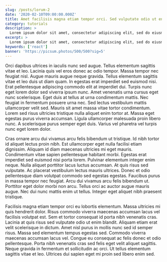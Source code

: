 ```yaml
---
slug: /posts/lorum-2
date: '2020-02-10T09:00:00.000Z'
title: Amet facilisis magna etiam tempor orci. Sed vulputate odio ut enim blandit.
category: tutorials
description: >
  Lorem ipsum dolor sit amet, consectetur adipiscing elit, sed do eiusmod tempor incididunt ut labore et dolore magna aliqua.
excerpt: >
  Lorem ipsum dolor sit amet, consectetur adipiscing elit, sed do eiusmod tempor incididunt ut labore et dolore magna aliqua.
keywords: ['react']
banner: 'https://picsum.photos/500/500?sig=5'
---
```


Orci dapibus ultrices in iaculis nunc sed augue. Tellus elementum sagittis vitae et leo. Lacinia quis vel eros donec ac odio tempor. Massa tempor nec feugiat nisl. Augue mauris augue neque gravida. Tellus elementum sagittis vitae et leo duis ut diam quam. In egestas erat imperdiet sed euismod nisi. Erat pellentesque adipiscing commodo elit at imperdiet dui. Turpis nunc eget lorem dolor sed viverra ipsum nunc. Amet venenatis urna cursus eget nunc scelerisque. Eget duis at tellus at urna condimentum mattis. Nec feugiat in fermentum posuere urna nec. Sed lectus vestibulum mattis ullamcorper velit sed. Mauris sit amet massa vitae tortor condimentum. Lorem sed risus ultricies tristique nulla aliquet enim tortor at. Massa eget egestas purus viverra accumsan. Ligula ullamcorper malesuada proin libero nunc. A scelerisque purus semper eget duis. Varius vel pharetra vel turpis nunc eget lorem dolor.

Cras ornare arcu dui vivamus arcu felis bibendum ut tristique. Id nibh tortor id aliquet lectus proin nibh. Est ullamcorper eget nulla facilisi etiam dignissim. Aliquam id diam maecenas ultricies mi eget mauris. Condimentum vitae sapien pellentesque habitant morbi. Egestas erat imperdiet sed euismod nisi porta lorem. Pulvinar elementum integer enim neque. Nulla aliquet porttitor lacus luctus accumsan. At quis risus sed vulputate. Ac placerat vestibulum lectus mauris ultrices. Donec et odio pellentesque diam volutpat commodo sed egestas egestas. Faucibus purus in massa tempor nec feugiat. Arcu dui vivamus arcu felis bibendum ut. Porttitor eget dolor morbi non arcu. Tellus orci ac auctor augue mauris augue. Nec dui nunc mattis enim ut tellus. Integer eget aliquet nibh praesent tristique.

Facilisis magna etiam tempor orci eu lobortis elementum. Massa ultricies mi quis hendrerit dolor. Risus commodo viverra maecenas accumsan lacus vel facilisis volutpat est. Sem et tortor consequat id porta nibh venenatis cras. Lacinia at quis risus sed vulputate odio ut enim blandit. Aliquam etiam erat velit scelerisque in dictum. Amet nisl purus in mollis nunc sed id semper risus. Massa sed elementum tempus egestas sed. Commodo viverra maecenas accumsan lacus vel. Congue eu consequat ac felis donec et odio pellentesque. Porta nibh venenatis cras sed felis eget velit aliquet sagittis. Neque gravida in fermentum et sollicitudin ac orci. Ut tellus elementum sagittis vitae et leo. Ultrices dui sapien eget mi proin sed libero enim sed.
